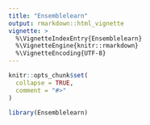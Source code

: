 ```yaml
---
title: "Ensemblelearn"
output: rmarkdown::html_vignette
vignette: >
  %\VignetteIndexEntry{Ensemblelearn}
  %\VignetteEngine{knitr::rmarkdown}
  %\VignetteEncoding{UTF-8}
---
```


```r
knitr::opts_chunk$set(
  collapse = TRUE,
  comment = "#>"
)
```

```r
library(Ensemblelearn)
```

